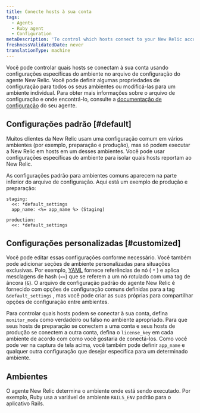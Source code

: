 ```yaml
---
title: Conecte hosts à sua conta
tags:
  - Agents
  - Ruby agent
  - Configuration
metaDescription: 'To control which hosts connect to your New Relic account, use environment-specific settings in your Ruby agent''s config file.'
freshnessValidatedDate: never
translationType: machine
---
```



Você pode controlar quais hosts se conectam à sua conta usando configurações específicas do ambiente no arquivo de configuração do agente New Relic. Você pode definir algumas propriedades de configuração para todos os seus ambientes ou modificá-las para um ambiente individual. Para obter mais informações sobre o arquivo de configuração e onde encontrá-lo, consulte a [documentação de configuração](/docs/site/configuring-the-agent) do seu agente.

## Configurações padrão [#default]

Muitos clientes da New Relic usam uma configuração comum em vários ambientes (por exemplo, preparação e produção), mas só podem executar a New Relic em hosts em um desses ambientes. Você pode usar configurações específicas do ambiente para isolar quais hosts reportam ao New Relic.

As configurações padrão para ambientes comuns aparecem na parte inferior do arquivo de configuração. Aqui está um exemplo de produção e preparação:

```
staging:
  <<: *default_settings
  app_name: <%= app_name %> (Staging)

production:
  <<: *default_settings
```

## Configurações personalizadas [#customized]

Você pode editar essas configurações conforme necessário. Você também pode adicionar seções de ambiente personalizadas para situações exclusivas. Por exemplo, [YAML](http://en.wikipedia.org/wiki/YAML%23Data_merge_and_references "O link abre em uma nova janela") fornece referências de nó ( `*` ) e aplica mesclagens de hash (`<<`) que se referem a um nó rotulado com uma tag de âncora (`&`). O arquivo de configuração padrão do agente New Relic é fornecido com opções de configuração comuns definidas para a tag `&default_settings` , mas você pode criar as suas próprias para compartilhar opções de configuração entre ambientes.

Para controlar quais hosts podem se conectar à sua conta, defina `monitor_mode` como verdadeiro ou falso no ambiente apropriado. Para que seus hosts de preparação se conectem a uma conta e seus hosts de produção se conectem a outra conta, defina o `license_key` em cada ambiente de acordo com como você gostaria de conectá-los. Como você pode ver na captura de tela acima, você também pode definir `app_name` e qualquer outra configuração que desejar específica para um determinado ambiente.

## Ambientes

O agente New Relic determina o ambiente onde está sendo executado. Por exemplo, Ruby usa a variável de ambiente `RAILS_ENV` padrão para o aplicativo Rails.